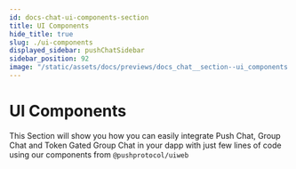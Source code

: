 ```yaml
---
id: docs-chat-ui-components-section
title: UI Components
hide_title: true
slug: ./ui-components
displayed_sidebar: pushChatSidebar
sidebar_position: 92
image: "/static/assets/docs/previews/docs_chat__section--ui_components.png"
---
```


# UI Components
This Section will show you how you can easily integrate Push Chat, Group Chat and Token Gated Group Chat in your dapp with just few lines of code using our components from `@pushprotocol/uiweb`

<head>
  <title>UI Components | Push Chat | Push Documentation</title>
</head>


<DocCardList />